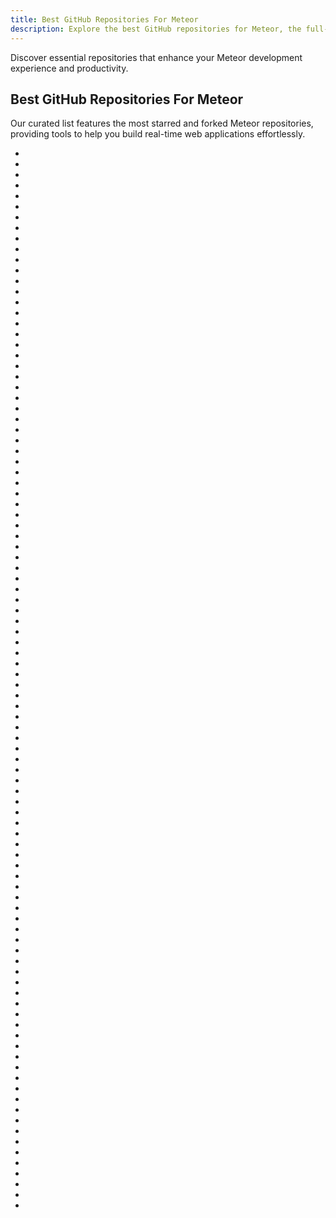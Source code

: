 ```yaml
---
title: Best GitHub Repositories For Meteor
description: Explore the best GitHub repositories for Meteor, the full-stack JavaScript platform for web apps.
---
```

Discover essential repositories that enhance your Meteor development experience and productivity.

## Best GitHub Repositories For Meteor

Our curated list features the most starred and forked Meteor repositories, providing tools to help you build real-time web applications effortlessly.

- <Badge owner="meteor" repoName="meteor" stars="https://img.shields.io/github/stars/meteor/meteor?style=flat&logoSize=auto" forks="https://img.shields.io/github/forks/meteor/meteor?style=flat&logoSize=auto"/>
- <Badge owner="RocketChat" repoName="Rocket.Chat" stars="https://img.shields.io/github/stars/RocketChat/Rocket.Chat?style=flat&logoSize=auto" forks="https://img.shields.io/github/forks/RocketChat/Rocket.Chat?style=flat&logoSize=auto"/>
- <Badge owner="wekan" repoName="wekan" stars="https://img.shields.io/github/stars/wekan/wekan?style=flat&logoSize=auto" forks="https://img.shields.io/github/forks/wekan/wekan?style=flat&logoSize=auto"/>
- <Badge owner="VulcanJS" repoName="Vulcan" stars="https://img.shields.io/github/stars/VulcanJS/Vulcan?style=flat&logoSize=auto" forks="https://img.shields.io/github/forks/VulcanJS/Vulcan?style=flat&logoSize=auto"/>
- <Badge owner="ethereum" repoName="mist" stars="https://img.shields.io/github/stars/ethereum/mist?style=flat&logoSize=auto" forks="https://img.shields.io/github/forks/ethereum/mist?style=flat&logoSize=auto"/>
- <Badge owner="muicss" repoName="mui" stars="https://img.shields.io/github/stars/muicss/mui?style=flat&logoSize=auto" forks="https://img.shields.io/github/forks/muicss/mui?style=flat&logoSize=auto"/>
- <Badge owner="nosqlclient" repoName="nosqlclient" stars="https://img.shields.io/github/stars/nosqlclient/nosqlclient?style=flat&logoSize=auto" forks="https://img.shields.io/github/forks/nosqlclient/nosqlclient?style=flat&logoSize=auto"/>
- <Badge owner="unicodeveloper" repoName="awesome-opensource-apps" stars="https://img.shields.io/github/stars/unicodeveloper/awesome-opensource-apps?style=flat&logoSize=auto" forks="https://img.shields.io/github/forks/unicodeveloper/awesome-opensource-apps?style=flat&logoSize=auto"/>
- <Badge owner="mattkrick" repoName="meatier" stars="https://img.shields.io/github/stars/mattkrick/meatier?style=flat&logoSize=auto" forks="https://img.shields.io/github/forks/mattkrick/meatier?style=flat&logoSize=auto"/>
- <Badge owner="phusion" repoName="passenger-docker" stars="https://img.shields.io/github/stars/phusion/passenger-docker?style=flat&logoSize=auto" forks="https://img.shields.io/github/forks/phusion/passenger-docker?style=flat&logoSize=auto"/>
- <Badge owner="Urigo" repoName="angular-meteor" stars="https://img.shields.io/github/stars/Urigo/angular-meteor?style=flat&logoSize=auto" forks="https://img.shields.io/github/forks/Urigo/angular-meteor?style=flat&logoSize=auto"/>
- <Badge owner="arunoda" repoName="meteor-up-legacy" stars="https://img.shields.io/github/stars/arunoda/meteor-up-legacy?style=flat&logoSize=auto" forks="https://img.shields.io/github/forks/arunoda/meteor-up-legacy?style=flat&logoSize=auto"/>
- <Badge owner="MeteorDevelopment" repoName="meteor-client" stars="https://img.shields.io/github/stars/MeteorDevelopment/meteor-client?style=flat&logoSize=auto" forks="https://img.shields.io/github/forks/MeteorDevelopment/meteor-client?style=flat&logoSize=auto"/>
- <Badge owner="iron-meteor" repoName="iron-router" stars="https://img.shields.io/github/stars/iron-meteor/iron-router?style=flat&logoSize=auto" forks="https://img.shields.io/github/forks/iron-meteor/iron-router?style=flat&logoSize=auto"/>
- <Badge owner="vazco" repoName="uniforms" stars="https://img.shields.io/github/stars/vazco/uniforms?style=flat&logoSize=auto" forks="https://img.shields.io/github/forks/vazco/uniforms?style=flat&logoSize=auto"/>
- <Badge owner="clinical-meteor" repoName="cookbook" stars="https://img.shields.io/github/stars/clinical-meteor/cookbook?style=flat&logoSize=auto" forks="https://img.shields.io/github/forks/clinical-meteor/cookbook?style=flat&logoSize=auto"/>
- <Badge owner="meteoric" repoName="meteor-ionic" stars="https://img.shields.io/github/stars/meteoric/meteor-ionic?style=flat&logoSize=auto" forks="https://img.shields.io/github/forks/meteoric/meteor-ionic?style=flat&logoSize=auto"/>
- <Badge owner="Meteor-Community-Packages" repoName="meteor-autoform" stars="https://img.shields.io/github/stars/Meteor-Community-Packages/meteor-autoform?style=flat&logoSize=auto" forks="https://img.shields.io/github/forks/Meteor-Community-Packages/meteor-autoform?style=flat&logoSize=auto"/>
- <Badge owner="Urigo" repoName="awesome-meteor" stars="https://img.shields.io/github/stars/Urigo/awesome-meteor?style=flat&logoSize=auto" forks="https://img.shields.io/github/forks/Urigo/awesome-meteor?style=flat&logoSize=auto"/>
- <Badge owner="issaafalkattan" repoName="React-Landing-Page-Template" stars="https://img.shields.io/github/stars/issaafalkattan/React-Landing-Page-Template?style=flat&logoSize=auto" forks="https://img.shields.io/github/forks/issaafalkattan/React-Landing-Page-Template?style=flat&logoSize=auto"/>
- <Badge owner="Maluuba" repoName="nlg-eval" stars="https://img.shields.io/github/stars/Maluuba/nlg-eval?style=flat&logoSize=auto" forks="https://img.shields.io/github/forks/Maluuba/nlg-eval?style=flat&logoSize=auto"/>
- <Badge owner="zodern" repoName="meteor-up" stars="https://img.shields.io/github/stars/zodern/meteor-up?style=flat&logoSize=auto" forks="https://img.shields.io/github/forks/zodern/meteor-up?style=flat&logoSize=auto"/>
- <Badge owner="veliovgroup" repoName="Meteor-Files" stars="https://img.shields.io/github/stars/veliovgroup/Meteor-Files?style=flat&logoSize=auto" forks="https://img.shields.io/github/forks/veliovgroup/Meteor-Files?style=flat&logoSize=auto"/>
- <Badge owner="kadirahq" repoName="flow-router" stars="https://img.shields.io/github/stars/kadirahq/flow-router?style=flat&logoSize=auto" forks="https://img.shields.io/github/forks/kadirahq/flow-router?style=flat&logoSize=auto"/>
- <Badge owner="Meteor-Community-Packages" repoName="Meteor-CollectionFS" stars="https://img.shields.io/github/stars/Meteor-Community-Packages/Meteor-CollectionFS?style=flat&logoSize=auto" forks="https://img.shields.io/github/forks/Meteor-Community-Packages/Meteor-CollectionFS?style=flat&logoSize=auto"/>
- <Badge owner="Meteor-Community-Packages" repoName="meteor-collection2" stars="https://img.shields.io/github/stars/Meteor-Community-Packages/meteor-collection2?style=flat&logoSize=auto" forks="https://img.shields.io/github/forks/Meteor-Community-Packages/meteor-collection2?style=flat&logoSize=auto"/>
- <Badge owner="kadirahq" repoName="mantra" stars="https://img.shields.io/github/stars/kadirahq/mantra?style=flat&logoSize=auto" forks="https://img.shields.io/github/forks/kadirahq/mantra?style=flat&logoSize=auto"/>
- <Badge owner="oortcloud" repoName="unofficial-meteor-faq" stars="https://img.shields.io/github/stars/oortcloud/unofficial-meteor-faq?style=flat&logoSize=auto" forks="https://img.shields.io/github/forks/oortcloud/unofficial-meteor-faq?style=flat&logoSize=auto"/>
- <Badge owner="facebookarchive" repoName="react-meteor" stars="https://img.shields.io/github/stars/facebookarchive/react-meteor?style=flat&logoSize=auto" forks="https://img.shields.io/github/forks/facebookarchive/react-meteor?style=flat&logoSize=auto"/>
- <Badge owner="Meteor-Community-Packages" repoName="meteor-roles" stars="https://img.shields.io/github/stars/Meteor-Community-Packages/meteor-roles?style=flat&logoSize=auto" forks="https://img.shields.io/github/forks/Meteor-Community-Packages/meteor-roles?style=flat&logoSize=auto"/>
- <Badge owner="Meteor-Community-Packages" repoName="meteor-simple-schema" stars="https://img.shields.io/github/stars/Meteor-Community-Packages/meteor-simple-schema?style=flat&logoSize=auto" forks="https://img.shields.io/github/forks/Meteor-Community-Packages/meteor-simple-schema?style=flat&logoSize=auto"/>
- <Badge owner="meteor-vue" repoName="vue-meteor" stars="https://img.shields.io/github/stars/meteor-vue/vue-meteor?style=flat&logoSize=auto" forks="https://img.shields.io/github/forks/meteor-vue/vue-meteor?style=flat&logoSize=auto"/>
- <Badge owner="DiscoverMeteor" repoName="Microscope" stars="https://img.shields.io/github/stars/DiscoverMeteor/Microscope?style=flat&logoSize=auto" forks="https://img.shields.io/github/forks/DiscoverMeteor/Microscope?style=flat&logoSize=auto"/>
- <Badge owner="Differential" repoName="meteor-boilerplate" stars="https://img.shields.io/github/stars/Differential/meteor-boilerplate?style=flat&logoSize=auto" forks="https://img.shields.io/github/forks/Differential/meteor-boilerplate?style=flat&logoSize=auto"/>
- <Badge owner="oortcloud" repoName="meteorite" stars="https://img.shields.io/github/stars/oortcloud/meteorite?style=flat&logoSize=auto" forks="https://img.shields.io/github/forks/oortcloud/meteorite?style=flat&logoSize=auto"/>
- <Badge owner="meteor" repoName="guide" stars="https://img.shields.io/github/stars/meteor/guide?style=flat&logoSize=auto" forks="https://img.shields.io/github/forks/meteor/guide?style=flat&logoSize=auto"/>
- <Badge owner="yogiben" repoName="meteor-admin" stars="https://img.shields.io/github/stars/yogiben/meteor-admin?style=flat&logoSize=auto" forks="https://img.shields.io/github/forks/yogiben/meteor-admin?style=flat&logoSize=auto"/>
- <Badge owner="msavin" repoName="Mongol-meteor-explore-minimongo-devtools" stars="https://img.shields.io/github/stars/msavin/Mongol-meteor-explore-minimongo-devtools?style=flat&logoSize=auto" forks="https://img.shields.io/github/forks/msavin/Mongol-meteor-explore-minimongo-devtools?style=flat&logoSize=auto"/>
- <Badge owner="matteodem" repoName="meteor-boilerplate" stars="https://img.shields.io/github/stars/matteodem/meteor-boilerplate?style=flat&logoSize=auto" forks="https://img.shields.io/github/forks/matteodem/meteor-boilerplate?style=flat&logoSize=auto"/>
- <Badge owner="dtube" repoName="dtube" stars="https://img.shields.io/github/stars/dtube/dtube?style=flat&logoSize=auto" forks="https://img.shields.io/github/forks/dtube/dtube?style=flat&logoSize=auto"/>
- <Badge owner="gterrono" repoName="houston" stars="https://img.shields.io/github/stars/gterrono/houston?style=flat&logoSize=auto" forks="https://img.shields.io/github/forks/gterrono/houston?style=flat&logoSize=auto"/>
- <Badge owner="martijnwalraven" repoName="meteor-ios" stars="https://img.shields.io/github/stars/martijnwalraven/meteor-ios?style=flat&logoSize=auto" forks="https://img.shields.io/github/forks/martijnwalraven/meteor-ios?style=flat&logoSize=auto"/>
- <Badge owner="mondora" repoName="asteroid" stars="https://img.shields.io/github/stars/mondora/asteroid?style=flat&logoSize=auto" forks="https://img.shields.io/github/forks/mondora/asteroid?style=flat&logoSize=auto"/>
- <Badge owner="orionjs" repoName="orioncms" stars="https://img.shields.io/github/stars/orionjs/orioncms?style=flat&logoSize=auto" forks="https://img.shields.io/github/forks/orionjs/orioncms?style=flat&logoSize=auto"/>
- <Badge owner="XervoIO" repoName="demeteorizer" stars="https://img.shields.io/github/stars/XervoIO/demeteorizer?style=flat&logoSize=auto" forks="https://img.shields.io/github/forks/XervoIO/demeteorizer?style=flat&logoSize=auto"/>
- <Badge owner="themeteorchef" repoName="base" stars="https://img.shields.io/github/stars/themeteorchef/base?style=flat&logoSize=auto" forks="https://img.shields.io/github/forks/themeteorchef/base?style=flat&logoSize=auto"/>
- <Badge owner="inProgress-team" repoName="react-native-meteor" stars="https://img.shields.io/github/stars/inProgress-team/react-native-meteor?style=flat&logoSize=auto" forks="https://img.shields.io/github/forks/inProgress-team/react-native-meteor?style=flat&logoSize=auto"/>
- <Badge owner="Meteor-Community-Packages" repoName="meteor-collection-hooks" stars="https://img.shields.io/github/stars/Meteor-Community-Packages/meteor-collection-hooks?style=flat&logoSize=auto" forks="https://img.shields.io/github/forks/Meteor-Community-Packages/meteor-collection-hooks?style=flat&logoSize=auto"/>
- <Badge owner="meteor-velocity" repoName="velocity" stars="https://img.shields.io/github/stars/meteor-velocity/velocity?style=flat&logoSize=auto" forks="https://img.shields.io/github/forks/meteor-velocity/velocity?style=flat&logoSize=auto"/>
- <Badge owner="AdmitHub" repoName="meteor-buildpack-horse" stars="https://img.shields.io/github/stars/AdmitHub/meteor-buildpack-horse?style=flat&logoSize=auto" forks="https://img.shields.io/github/forks/AdmitHub/meteor-buildpack-horse?style=flat&logoSize=auto"/>
- <Badge owner="iron-meteor" repoName="iron-cli" stars="https://img.shields.io/github/stars/iron-meteor/iron-cli?style=flat&logoSize=auto" forks="https://img.shields.io/github/forks/iron-meteor/iron-cli?style=flat&logoSize=auto"/>
- <Badge owner="meteorhacks" repoName="cluster" stars="https://img.shields.io/github/stars/meteorhacks/cluster?style=flat&logoSize=auto" forks="https://img.shields.io/github/forks/meteorhacks/cluster?style=flat&logoSize=auto"/>
- <Badge owner="spencercarli" repoName="react-native-meteor-boilerplate" stars="https://img.shields.io/github/stars/spencercarli/react-native-meteor-boilerplate?style=flat&logoSize=auto" forks="https://img.shields.io/github/forks/spencercarli/react-native-meteor-boilerplate?style=flat&logoSize=auto"/>
- <Badge owner="jagi" repoName="meteor-astronomy" stars="https://img.shields.io/github/stars/jagi/meteor-astronomy?style=flat&logoSize=auto" forks="https://img.shields.io/github/forks/jagi/meteor-astronomy?style=flat&logoSize=auto"/>
- <Badge owner="ethereum" repoName="meteor-dapp-wallet" stars="https://img.shields.io/github/stars/ethereum/meteor-dapp-wallet?style=flat&logoSize=auto" forks="https://img.shields.io/github/forks/ethereum/meteor-dapp-wallet?style=flat&logoSize=auto"/>
- <Badge owner="CulturalMe" repoName="meteor-slingshot" stars="https://img.shields.io/github/stars/CulturalMe/meteor-slingshot?style=flat&logoSize=auto" forks="https://img.shields.io/github/forks/CulturalMe/meteor-slingshot?style=flat&logoSize=auto"/>
- <Badge owner="jordansissel" repoName="heroku-buildpack-meteor" stars="https://img.shields.io/github/stars/jordansissel/heroku-buildpack-meteor?style=flat&logoSize=auto" forks="https://img.shields.io/github/forks/jordansissel/heroku-buildpack-meteor?style=flat&logoSize=auto"/>
- <Badge owner="meteor" repoName="react-packages" stars="https://img.shields.io/github/stars/meteor/react-packages?style=flat&logoSize=auto" forks="https://img.shields.io/github/forks/meteor/react-packages?style=flat&logoSize=auto"/>
- <Badge owner="Meteor-Community-Packages" repoName="ground-db" stars="https://img.shields.io/github/stars/Meteor-Community-Packages/ground-db?style=flat&logoSize=auto" forks="https://img.shields.io/github/forks/Meteor-Community-Packages/ground-db?style=flat&logoSize=auto"/>
- <Badge owner="Meteor-Community-Packages" repoName="meteor-user-status" stars="https://img.shields.io/github/stars/Meteor-Community-Packages/meteor-user-status?style=flat&logoSize=auto" forks="https://img.shields.io/github/forks/Meteor-Community-Packages/meteor-user-status?style=flat&logoSize=auto"/>
- <Badge owner="cleverbeagle" repoName="pup" stars="https://img.shields.io/github/stars/cleverbeagle/pup?style=flat&logoSize=auto" forks="https://img.shields.io/github/forks/cleverbeagle/pup?style=flat&logoSize=auto"/>
- <Badge owner="Meteor-Community-Packages" repoName="meteor-publish-composite" stars="https://img.shields.io/github/stars/Meteor-Community-Packages/meteor-publish-composite?style=flat&logoSize=auto" forks="https://img.shields.io/github/forks/Meteor-Community-Packages/meteor-publish-composite?style=flat&logoSize=auto"/>
- <Badge owner="kahmali" repoName="meteor-restivus" stars="https://img.shields.io/github/stars/kahmali/meteor-restivus?style=flat&logoSize=auto" forks="https://img.shields.io/github/forks/kahmali/meteor-restivus?style=flat&logoSize=auto"/>
- <Badge owner="meteor" repoName="todos" stars="https://img.shields.io/github/stars/meteor/todos?style=flat&logoSize=auto" forks="https://img.shields.io/github/forks/meteor/todos?style=flat&logoSize=auto"/>
- <Badge owner="meteor-useraccounts" repoName="core" stars="https://img.shields.io/github/stars/meteor-useraccounts/core?style=flat&logoSize=auto" forks="https://img.shields.io/github/forks/meteor-useraccounts/core?style=flat&logoSize=auto"/>
- <Badge owner="lokenx" repoName="plexrequests-meteor" stars="https://img.shields.io/github/stars/lokenx/plexrequests-meteor?style=flat&logoSize=auto" forks="https://img.shields.io/github/forks/lokenx/plexrequests-meteor?style=flat&logoSize=auto"/>
- <Badge owner="meteor" repoName="blaze" stars="https://img.shields.io/github/stars/meteor/blaze?style=flat&logoSize=auto" forks="https://img.shields.io/github/forks/meteor/blaze?style=flat&logoSize=auto"/>
- <Badge owner="meteorhacks" repoName="npm" stars="https://img.shields.io/github/stars/meteorhacks/npm?style=flat&logoSize=auto" forks="https://img.shields.io/github/forks/meteorhacks/npm?style=flat&logoSize=auto"/>
- <Badge owner="percolatestudio" repoName="meteor-synced-cron" stars="https://img.shields.io/github/stars/percolatestudio/meteor-synced-cron?style=flat&logoSize=auto" forks="https://img.shields.io/github/forks/percolatestudio/meteor-synced-cron?style=flat&logoSize=auto"/>
- <Badge owner="dburles" repoName="meteor-collection-helpers" stars="https://img.shields.io/github/stars/dburles/meteor-collection-helpers?style=flat&logoSize=auto" forks="https://img.shields.io/github/forks/dburles/meteor-collection-helpers?style=flat&logoSize=auto"/>
- <Badge owner="boundsj" repoName="ObjectiveDDP" stars="https://img.shields.io/github/stars/boundsj/ObjectiveDDP?style=flat&logoSize=auto" forks="https://img.shields.io/github/forks/boundsj/ObjectiveDDP?style=flat&logoSize=auto"/>
- <Badge owner="sircharleswatson" repoName="Electrometeor" stars="https://img.shields.io/github/stars/sircharleswatson/Electrometeor?style=flat&logoSize=auto" forks="https://img.shields.io/github/forks/sircharleswatson/Electrometeor?style=flat&logoSize=auto"/>
- <Badge owner="wojtkowiak" repoName="meteor-desktop" stars="https://img.shields.io/github/stars/wojtkowiak/meteor-desktop?style=flat&logoSize=auto" forks="https://img.shields.io/github/forks/wojtkowiak/meteor-desktop?style=flat&logoSize=auto"/>
- <Badge owner="meteorhacks" repoName="meteord" stars="https://img.shields.io/github/stars/meteorhacks/meteord?style=flat&logoSize=auto" forks="https://img.shields.io/github/forks/meteorhacks/meteord?style=flat&logoSize=auto"/>
- <Badge owner="matteodem" repoName="meteor-easy-search" stars="https://img.shields.io/github/stars/matteodem/meteor-easy-search?style=flat&logoSize=auto" forks="https://img.shields.io/github/forks/matteodem/meteor-easy-search?style=flat&logoSize=auto"/>
- <Badge owner="meteor-blog" repoName="meteor-blog" stars="https://img.shields.io/github/stars/meteor-blog/meteor-blog?style=flat&logoSize=auto" forks="https://img.shields.io/github/forks/meteor-blog/meteor-blog?style=flat&logoSize=auto"/>
- <Badge owner="yogiben" repoName="meteor-starter" stars="https://img.shields.io/github/stars/yogiben/meteor-starter?style=flat&logoSize=auto" forks="https://img.shields.io/github/forks/yogiben/meteor-starter?style=flat&logoSize=auto"/>
- <Badge owner="alethes" repoName="meteor-pages" stars="https://img.shields.io/github/stars/alethes/meteor-pages?style=flat&logoSize=auto" forks="https://img.shields.io/github/forks/alethes/meteor-pages?style=flat&logoSize=auto"/>
- <Badge owner="AntiCope" repoName="meteor-rejects" stars="https://img.shields.io/github/stars/AntiCope/meteor-rejects?style=flat&logoSize=auto" forks="https://img.shields.io/github/forks/AntiCope/meteor-rejects?style=flat&logoSize=auto"/>
- <Badge owner="vsivsi" repoName="meteor-job-collection" stars="https://img.shields.io/github/stars/vsivsi/meteor-job-collection?style=flat&logoSize=auto" forks="https://img.shields.io/github/forks/vsivsi/meteor-job-collection?style=flat&logoSize=auto"/>
- <Badge owner="stubailo" repoName="meteor-rest" stars="https://img.shields.io/github/stars/stubailo/meteor-rest?style=flat&logoSize=auto" forks="https://img.shields.io/github/forks/stubailo/meteor-rest?style=flat&logoSize=auto"/>
- <Badge owner="lair-framework" repoName="lair" stars="https://img.shields.io/github/stars/lair-framework/lair?style=flat&logoSize=auto" forks="https://img.shields.io/github/forks/lair-framework/lair?style=flat&logoSize=auto"/>
- <Badge owner="cult-of-coders" repoName="redis-oplog" stars="https://img.shields.io/github/stars/cult-of-coders/redis-oplog?style=flat&logoSize=auto" forks="https://img.shields.io/github/forks/cult-of-coders/redis-oplog?style=flat&logoSize=auto"/>
- <Badge owner="jedwards1211" repoName="meteor-webpack-react" stars="https://img.shields.io/github/stars/jedwards1211/meteor-webpack-react?style=flat&logoSize=auto" forks="https://img.shields.io/github/forks/jedwards1211/meteor-webpack-react?style=flat&logoSize=auto"/>
- <Badge owner="meteorlxy" repoName="vuepress-theme-meteorlxy" stars="https://img.shields.io/github/stars/meteorlxy/vuepress-theme-meteorlxy?style=flat&logoSize=auto" forks="https://img.shields.io/github/forks/meteorlxy/vuepress-theme-meteorlxy?style=flat&logoSize=auto"/>
- <Badge owner="tmeasday" repoName="meteor-router" stars="https://img.shields.io/github/stars/tmeasday/meteor-router?style=flat&logoSize=auto" forks="https://img.shields.io/github/forks/tmeasday/meteor-router?style=flat&logoSize=auto"/>
- <Badge owner="Meteor-Community-Packages" repoName="meteor-tabular" stars="https://img.shields.io/github/stars/Meteor-Community-Packages/meteor-tabular?style=flat&logoSize=auto" forks="https://img.shields.io/github/forks/Meteor-Community-Packages/meteor-tabular?style=flat&logoSize=auto"/>
- <Badge owner="kadirahq" repoName="subs-manager" stars="https://img.shields.io/github/stars/kadirahq/subs-manager?style=flat&logoSize=auto" forks="https://img.shields.io/github/forks/kadirahq/subs-manager?style=flat&logoSize=auto"/>
- <Badge owner="peerlibrary" repoName="meteor-blaze-components" stars="https://img.shields.io/github/stars/peerlibrary/meteor-blaze-components?style=flat&logoSize=auto" forks="https://img.shields.io/github/forks/peerlibrary/meteor-blaze-components?style=flat&logoSize=auto"/>
- <Badge owner="Meteor-Community-Packages" repoName="meteor-autocomplete" stars="https://img.shields.io/github/stars/Meteor-Community-Packages/meteor-autocomplete?style=flat&logoSize=auto" forks="https://img.shields.io/github/forks/Meteor-Community-Packages/meteor-autocomplete?style=flat&logoSize=auto"/>
- <Badge owner="numtel" repoName="meteor-mysql" stars="https://img.shields.io/github/stars/numtel/meteor-mysql?style=flat&logoSize=auto" forks="https://img.shields.io/github/forks/numtel/meteor-mysql?style=flat&logoSize=auto"/>
- <Badge owner="dandv" repoName="meteor-webix" stars="https://img.shields.io/github/stars/dandv/meteor-webix?style=flat&logoSize=auto" forks="https://img.shields.io/github/forks/dandv/meteor-webix?style=flat&logoSize=auto"/>
- <Badge owner="meteor" repoName="mobile-packages" stars="https://img.shields.io/github/stars/meteor/mobile-packages?style=flat&logoSize=auto" forks="https://img.shields.io/github/forks/meteor/mobile-packages?style=flat&logoSize=auto"/>
- <Badge owner="jkrup" repoName="meteor-now" stars="https://img.shields.io/github/stars/jkrup/meteor-now?style=flat&logoSize=auto" forks="https://img.shields.io/github/forks/jkrup/meteor-now?style=flat&logoSize=auto"/>
- <Badge owner="gadicc" repoName="meteor-famous-views" stars="https://img.shields.io/github/stars/gadicc/meteor-famous-views?style=flat&logoSize=auto" forks="https://img.shields.io/github/forks/gadicc/meteor-famous-views?style=flat&logoSize=auto"/>
- <Badge owner="TAPevents" repoName="tap-i18n" stars="https://img.shields.io/github/stars/TAPevents/tap-i18n?style=flat&logoSize=auto" forks="https://img.shields.io/github/forks/TAPevents/tap-i18n?style=flat&logoSize=auto"/>
- <Badge owner="aslagle" repoName="reactive-table" stars="https://img.shields.io/github/stars/aslagle/reactive-table?style=flat&logoSize=auto" forks="https://img.shields.io/github/forks/aslagle/reactive-table?style=flat&logoSize=auto"/>
- <Badge owner="electron-webapps" repoName="meteor-electron" stars="https://img.shields.io/github/stars/electron-webapps/meteor-electron?style=flat&logoSize=auto" forks="https://img.shields.io/github/forks/electron-webapps/meteor-electron?style=flat&logoSize=auto"/>
- <Badge owner="SpaceTalk" repoName="SpaceTalk" stars="https://img.shields.io/github/stars/SpaceTalk/SpaceTalk?style=flat&logoSize=auto" forks="https://img.shields.io/github/forks/SpaceTalk/SpaceTalk?style=flat&logoSize=auto"/>
- <Badge owner="Bauxitedev" repoName="meteorite" stars="https://img.shields.io/github/stars/Bauxitedev/meteorite?style=flat&logoSize=auto" forks="https://img.shields.io/github/forks/Bauxitedev/meteorite?style=flat&logoSize=auto"/>